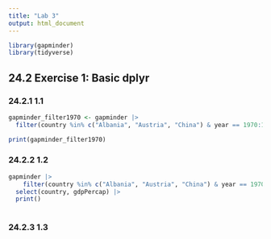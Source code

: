 ```yaml
---
title: "Lab 3"
output: html_document
---
```


```r
library(gapminder)
library(tidyverse)
```

## 24.2 Exercise 1: Basic dplyr 

### 24.2.1 1.1 

```r

gapminder_filter1970 <- gapminder |> 
  filter(country %in% c("Albania", "Austria", "China") & year == 1970:1979)

print(gapminder_filter1970)
```

### 24.2.2 1.2 

```r
gapminder |> 
    filter(country %in% c("Albania", "Austria", "China") & year == 1970:1979) |>
  select(country, gdpPercap) |>
  print()
  

```

### 24.2.3 1.3 

```r

```

